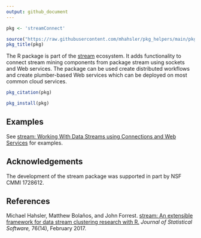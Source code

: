 ```yaml
---
output: github_document
---
```


```r
pkg <- 'streamConnect'

source("https://raw.githubusercontent.com/mhahsler/pkg_helpers/main/pkg_helpers.R")
pkg_title(pkg)
```

The R package is part of the  [stream](https://github.com/mhahsler/stream) ecosystem. It 
adds functionality to connect stream mining components from package stream using sockets and Web services. The package can be used create distributed workflows and create plumber-based Web services which can be deployed on most common cloud services.

```r
pkg_citation(pkg)
```

```r
pkg_install(pkg)
```

## Examples

See [stream: Working With Data Streams using Connections and Web Services](https://CRAN.R-project.org/package=streamConnect/vignettes/connections.html)
for examples.

## Acknowledgements

The development of the stream package was supported in part by NSF CMMI 1728612.

## References

Michael Hahsler, Matthew Bolaños, and John Forrest. [stream: An extensible framework for data stream clustering research with R.](https://dx.doi.org/10.18637/jss.v076.i14) _Journal of Statistical Software,_ 76(14), February 2017.

